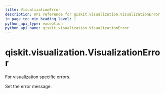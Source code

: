 ```yaml
---
title: VisualizationError
description: API reference for qiskit.visualization.VisualizationError
in_page_toc_min_heading_level: 1
python_api_type: exception
python_api_name: qiskit.visualization.VisualizationError
---
```


# qiskit.visualization.VisualizationError

<Class id="qiskit.visualization.VisualizationError" name="VisualizationError" isDedicatedPage={true} github="https://github.com/qiskit/qiskit/tree/stable/0.18/qiskit/visualization/exceptions.py" signature="VisualizationError(*message)">
  For visualization specific errors.

  Set the error message.
</Class>

